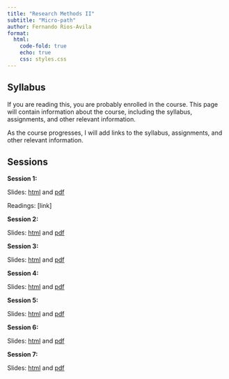 ```yaml
---
title: "Research Methods II"
subtitle: "Micro-path"
author: Fernando Rios-Avila
format: 
  html:
    code-fold: true
    echo: true
    css: styles.css 
---
```


## Syllabus

If you are reading this, you are probably enrolled in the course. This page will contain information about the course, including the syllabus, assignments, and other relevant information.

As the course progresses, I will add links to the syllabus, assignments, and other relevant information.

## Sessions

**Session 1:** 

Slides: [html](session_1.qmd) and [pdf](session_1.pdf)

Readings: [link]

**Session 2:** 

Slides: [html](session_2.qmd) and [pdf](session_2.pdf)

**Session 3:** 

Slides: [html](session_3.qmd) and [pdf](session_3.pdf)

**Session 4:** 

Slides: [html](session_4.qmd) and [pdf](session_4.pdf)

**Session 5:** 

Slides: [html](session_5.qmd) and [pdf](session_5.pdf)

**Session 6:** 

Slides: [html](session_6.qmd) and [pdf](session_6.pdf)

**Session 7:** 

Slides: [html](session_7.qmd) and [pdf](session_7.pdf)
